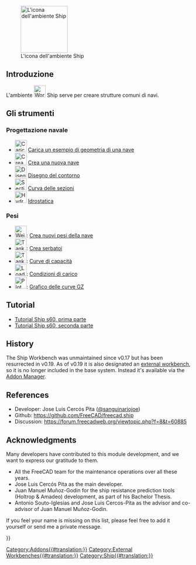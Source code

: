 <languages/>

[[Image:Workbench_Ship.svg|thumb|128px|L'icona dell'ambiente Ship]]

{{TOCright}}

<span id="Introduction"></span>
==Introduzione==

<div class="mw-translate-fuzzy">
L'ambiente [[Image:Workbench_Ship.svg|32px]] Ship serve per creare strutture comuni di navi.
</div>

<span id="The_Tools"></span>
== Gli strumenti ==

<span id="Ship_Design"></span>
===Progettazione navale===

<div class="mw-translate-fuzzy">
*[[Image:Ship_Load.svg|32px|Carica un esempio di geometria di una nave]] [[Ship_Geometries_Examples/it|Carica un esempio di geometria di una nave]]
*[[Image:Ship_Logo.svg|32px|Crea una nuova nave]] [[Ship_New/it|Crea una nuova nave]]
*[[Image:Ship_OutlineDraw.svg|32px|Disegno del contorno]] [[Ship_Outline/it|Disegno del contorno]]
*[[Image:FreeCAD-Ship-AreaCurveIco.png|32px|Sectional Area Curve tool]] [[Ship_Area/it|Curva delle sezioni]]
*[[Image:Ship_Hydrostatics.png|32px|Hydrostatics tool icon]] [[Ship_Hydrostatics/it|Idrostatica]]
</div>

<span id="Weights"></span>
===Pesi===

<div class="mw-translate-fuzzy">
*[[Image:FreeCAD-Ship-WeightIco.png|32px|Weights definition tool]]: [[Ship_Weight/it|Crea nuovi pesi della nave]]
*[[Image:FreeCAD-Ship-TankIco.png|32px|Tank creation tool]]: [[Ship_TankNew/it|Crea serbatoi]]
*[[Image:Ship_TankCapacity.png|32px|Tank capacity curve tool]]: [[Ship_TankCapacity/it|Curve di capacità]]
*[[Image:Ship_Loading.png|32px|Load conditions]]: [[Ship_Loading/it|Condizioni di carico]]
*[[Image:Ship_PlotGZ.png|32px|Plot GZ curve]]: [[Ship_PlotGZ/it|Grafico delle curve GZ]]
</div>

<span id="Tutorials"></span>
==Tutorial==

<div class="mw-translate-fuzzy">
* [[FreeCAD-Ship s60 tutorial/it|Tutorial Ship s60, prima parte]]
* [[FreeCAD-Ship s60 tutorial (II)/it|Tutorial Ship s60, seconda parte]]
</div>

==History==

The Ship Workbench was unmaintained since v0.17 but has been resurrected in v0.19. As of v0.19 it is also designated an [[External_workbenches|external workbench]], so it is no longer included in the base system. Instead it's available via the [[Std_AddonMgr|Addon Manager]].

==References==

* Developer: Jose Luis Cercós Pita ([https://github.com/sanguinariojoe @sanguinariojoe])
* Github: https://github.com/FreeCAD/freecad.ship
* Discussion: https://forum.freecadweb.org/viewtopic.php?f=8&t=60885

==Acknowledgments==

Many developers have contributed to this module development, and we want to express our gratitude to them.

* All the FreeCAD team for the maintenance operations over all these years.
* Jose Luis Cercós Pita as the main developer.
* Juan Manuel Muñoz-Godin for the ship resistance prediction tools (Holtrop & Amadeo) development, as part of his Bachelor Thesis.
* Antonio Souto-Iglesias and Jose Luis Cercos-Pita as the advisor and co-advisor of Juan Manuel Muñoz-Godin.

If you feel your name is missing on this list, please feel free to add it yourself or send me a private message.


{{Userdocnavi{{#translation:}}}}
[[Category:Addons{{#translation:}}]]
[[Category:External Workbenches{{#translation:}}]]
[[Category:Ship{{#translation:}}]]